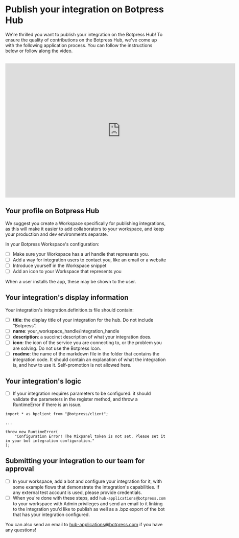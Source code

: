 # Publish your integration on Botpress Hub

We're thrilled you want to publish your integration on the Botpress Hub! To ensure the quality of contributions on the Botpress Hub, we've come up with the following application process. You can follow the instructions below or follow along the video.

<br/>

<iframe
  data-youtube-iframe
  width="720"
  height="420"
  src="https://www.youtube.com/embed/QJbqatyXfwI"
  title="YouTube video player"
  frameborder="0"
  allow="accelerometer; autoplay; clipboard-write; encrypted-media; gyroscope; picture-in-picture; web-share"
  allowfullscreen
></iframe>

## Your profile on Botpress Hub 
We suggest you create a Workspace specifically for publishing integrations, as this will make it easier to add collaborators to your workspace, and keep your production and dev environments separate.

In your Botpress Workspace's configuration:

- [ ]  Make sure your Workspace has a url handle that represents you. 
- [ ]  Add a way for integration users to contact you, like an email or a website
- [ ]  Introduce yourself in the Workspace snippet
- [ ]  Add an icon to your Workspace that represents you

When a user installs the app, these may be shown to the user.


## Your integration's display information

Your integration's integration.definition.ts file should contain:

- [ ]  **title**: the display title of your integration for the hub. Do not include “Botpress”.
- [ ]  **name**: your_workspace_handle/integration_handle
- [ ]  **description**: a succinct description of what your integration does.
- [ ]  **icon**: the icon of the service you are connecting to, or the problem you are solving. Do not use the Botpress Icon.
- [ ]  **readme**: the name of the markdown file in the folder that contains the integration code. It should contain an explanation of what the integration is, and how to use it. Self-promotion is not allowed here.

## Your integration's logic

- [ ]  If your integration requires parameters to be configured: it should validate the parameters in the register method, and throw a RuntimeError if there is an issue.

```
import * as bpclient from "@botpress/client";

...

throw new RuntimeError(
	"Configuration Error! The Mixpanel token is not set. Please set it in your bot integration configuration."
);
```

## Submitting your integration to our team for approval
- [ ]  In your workspace, add a bot and configure your integration for it, with some example flows that demonstrate the integration's capabilities. If any external test account is used, please provide credentials.
- [ ]  When you're done with these steps, add `hub-applications@botpress.com` to your workspace with Admin privileges and send an email to it linking to the integration you'd like to publish as well as a .bpz export of the bot that has your integration configured.

You can also send an email to [hub-applications@botpress.com](mailto:hub-applications@botpress.com) if you have any questions!